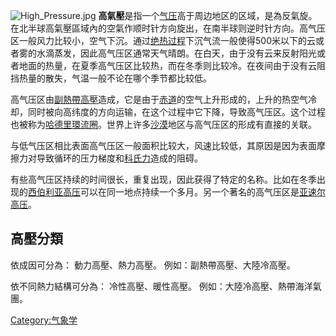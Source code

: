 {{unreferenced|time=2016-07-15T01:53:17+00:00}}
[[File:High_Pressure.jpg|thumb]]
'''高氣壓'''是指一个[[气压|气压]]高于周边地区的区域，是為反氣旋。在北半球高氣壓區域內的空氣作顺时针方向旋出，在南半球则逆时针方向。高气压区一般风力比较小，空气下沉。通过[[绝热过程|绝热过程]]下沉气流一般使得500米以下的云或者雾的水滴蒸发，因此高气压区通常天气晴朗。在白天，由于没有云来反射阳光或者地面的热量，在夏季高气压区比较热，而在冬季则比较冷。在夜间由于没有云阻挡热量的散失，气温一般不论在哪个季节都比较低。

高气压区由[[副熱帶高壓|副熱帶高壓]]造成，它是由于[[赤道|赤道]]的空气上升形成的，上升的热空气冷却，同时被向高纬度的方向运输，在这个过程中它下降，导致高气压区。这个过程也被称为[[哈德里環流圈|哈德里環流圈]]。世界上许多[[沙漠|沙漠]]地区与高气压区的形成有直接的关联。

与低气压区相比表面高气压区一般面积比较大，风速比较低，其原因是因为表面摩擦力对导致循环的压力梯度和[[科氏力|科氏力]]造成的阻碍。

有些高气压区持续的时间很长，重复出现，因此获得了特定的名称。比如在冬季出现的[[西伯利亚高压|西伯利亚高压]]可以在同一地点持续一个多月。另一个著名的高气压区是[[亚速尔高压|亚速尔高压]]。

==高壓分類==
依成因可分為：
動力高壓、熱力高壓。
例如：副熱帶高壓、大陸冷高壓。

依不同熱力結構可分為：
冷性高壓、暖性高壓。
例如：大陸冷高壓、熱帶海洋氣團。

{{氣象學資料與變數}}
{{weather-stub}}

[[Category:气象学|Category:气象学]]